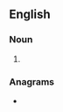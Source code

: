 {{also|dogbones}}
==English==

===Noun===
{{head|en|noun form|head=[[dog]] [[bone]]s}}

# {{plural of|en|dog bone}}

===Anagrams===
* {{anagrams|en|a=bdegnoos|bonedogs}}
